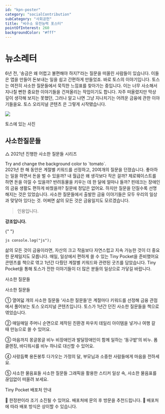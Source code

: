 ```yaml
---
id: "kpn-poster"
category: "socialContribution"
subCategory: "사회공헌"
title: "씨수소 유전능력 포스터"
pointOfInterest: 260
backgroundColor: "#fff"
---
```


# 뉴소레터

6년 전, ‘송금은 왜 어렵고 불편해야 하지?’라는 질문을 떠올린 사람들이 있습니다. 이들은 앱을 만들어 돈보내는 일을 쉽고 간편하게 만들었죠. 바로 토스의 이야기입니다. 토스는 여전히 사소한 질문들에서 묵직한 느낌표를 찾아가는 중입니다. 이는 너무 사소해서 지나칠 뻔한 중요한 이야기들을 건져올리는 작업이기도 합니다. 자주 떠올렸지만 막상 깊이 생각해 보지는 못했던, 그러나 알고 나면 그냥 지나치기는 어려운 금융에 관한 이야기들을요. 토스 오리지널 콘텐츠 은 그렇게 시작됐습니다.

  ![](/2022-04-13-11-05-45.png)<figcaption>토스에 있는 사진</figcaption>

## 사소한질문들

△ 2021년 진행한 사소한 질문들 시리즈

<div style={{ padding: "1rem", backgroundColor: "violet" }}>
  Try and change the background color to `tomato`.
</div>
2021년 한 해 동안은 계절별 키워드를 선정하고, 20여개의 질문을 던졌습니다. 좋아하는
일을 하면서 돈을 벌 수 있을까? 내 월급은 왜 생각보다 작은 걸까? 제로웨이스트를 하면
돈을 아낄 수 있을까? 반려동물을 키우는 데 한 달에 얼마나 들까? 핀테크는 장애인의
금융 생활도 편하게 바꿨을까? 질문에 정답은 없어요. 하지만 질문을 던질수록 선명해지는
것은 있었습니다. 사소한 질문들에서 출발한 금융 이야기들은 모두 우리의 일상과 맞닿아
있다는 것. 어쩌면 삶의 모든 것은 금융일지도 모르겠습니다.

> 인용입니다.

**강조입니다.**

{" "}

`js console.log("js"); `

삶의 모든 것이 금융이라면, 자산의 크고 작음보다 자연스럽고 지속 가능한 것이 더 중요한
문제일지도 모릅니다. 매일, 일상에서 편하게 쓸 수 있는 Tiny Pocket을 준비했어요 콘텐츠를
책으로 엮고 1년간 다뤘던 계절별 키워드와 관련된 굿즈를 담았습니다. Tiny Pocket을
통해 토스가 전한 이야기들이 더 많은 분들의 일상으로 가닿길 바랍니다.

사소한 질문들

사소한 질문들

① 열여덟 개의 사소한 질문들
‘사소한 질문들’은 계절마다 키워드를 선정해 금융 관점에서 풀어보는 토스 오리지널 콘텐츠입니다. 토스가 1년간 던진 사소한 질문들을 책으로 엮었습니다.

② 매일매일 주머니
순면으로 제작된 친환경 파우치 데일리 아이템을 넣거나 여행 갈 때 만능으로 쓸 수 있어요.

③ 마음까지 몽글몽글 비누
비장애인과 발달장애인이 함께 일하는 ‘동구밭’의 비누. 폼클렌징, 바디워시를 비누 하나로 대신할 수 있어요.

④ 사랑듬뿍 용돈봉투
다가오는 가정의 달, 부모님과 소중한 사람들에게 마음을 전하세요.

⑤ 사소한 물음표들
사소한 질문들 그래픽을 활용한 스티커 일상 속, 사소한 물음표를 끊임없이 떠올려 보세요.

Tiny Pocket 배포처 안내

📌 한정판이라 조기 소진될 수 있어요. 배포처에 문의 후 방문을 추천드립니다.
📌 배포처에 따라 배포 방식은 상이할 수 있습니다.
